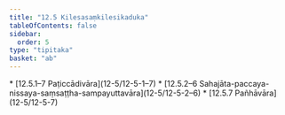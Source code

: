 ```yaml
---
title: "12.5 Kilesasaṃkilesikaduka"
tableOfContents: false
sidebar:
  order: 5
type: "tipitaka"
basket: "ab"
---
```



<DynamicBreadcrumb />



<TableOfContents>
* [12.5.1–7 Paṭiccādivāra](12-5/12-5-1–7)
* [12.5.2–6 Sahajāta-paccaya-nissaya-saṃsaṭṭha-sampayuttavāra](12-5/12-5-2–6)
* [12.5.7 Pañhāvāra](12-5/12-5-7)
</TableOfContents>